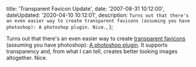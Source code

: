 

  title: 'Transparent Favicon Update',
  date: '2007-08-31 10:12:00',
  dateUpdated: '2020-04-10 10:12:01',
  description: `Turns out that there's an even easier way to create transparent favicons (assuming you have photoshop): A photoshop plugin. Nice.`,
};

Turns out that there's an even easier way to create [transparent favicons](http://danott.dev/thoughts/2007/08/29/transparent-favicons/) (assuming you have photoshop): [A photoshop plugin](http://telegraphics.com.au/svn/icoformat/trunk/dist/README.html). It supports transparency and, from what I can tell, creates better looking images altogether. Nice.
